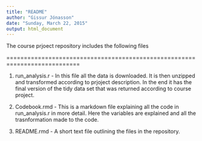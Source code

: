 ```yaml
---
title: "README"
author: "Gissur Jónasson"
date: "Sunday, March 22, 2015"
output: html_document
---
```


The course prjoect repository includes the following files 

===========================================================================

1. run_analysis.r - In this file all the data is downloaded. It is then unzipped and transformed according to prjoject description. In the end it has the final version of the tidy data set that was returned according to course project. 

2. Codebook.rmd - This is a markdown file explaining all the code in run_analysis.r in more detail. Here the variables are explained and all the trasnformation made to the code. 

3. README.rmd - A short text file outlining the files in the repository.